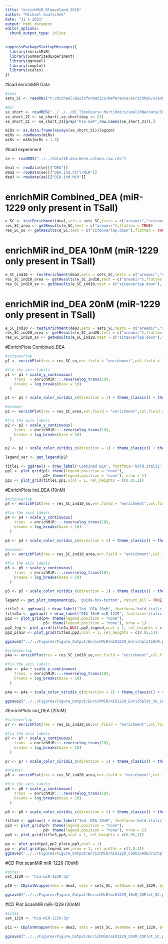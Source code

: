 ```yaml
---
title: "enrichMiR_Kleaveland_2018"
author: "Michael Soutschek"
date: "31 1 2021"
output: html_document
editor_options: 
  chunk_output_type: inline
---
```



```r
suppressPackageStartupMessages({
  library(enrichMiR)
  library(SummarizedExperiment)
  library(ggrepel)
  library(cowplot)
  library(scales)
})
```

#load enrichMiR Data
```r
#sets
sets_SC <- readRDS("V:/Michael/Bioinformatics/Reference/enrichMiR/scanMiR/scanMiR_GRCh38_gene.rds")

#mir
se_short <- readRDS("../../../01_TimeCourse_MultiOmics/smallRNA/data/Small_RNA/smallRNA_oasis.DEA.SE.rds")
se_short_21 <- se_short[,se_short$day == 21]
se_short_21 <- se_short_21[grep("hsa-miR",row.names(se_short_21)),]

miRs <- as.data.frame(assays(se_short_21)$logcpm)
miRs <- rowMeans(miRs)
miRs <- miRs[miRs > 1.5]
```


#load experiment
```r
se <- readRDS("../../data/SE.dea.Gene.salmon.raw.rds")

dea1 <- rowData(se)[["DEA"]] 
dea2 <- rowData(se)[["DEA.ind.Ctrl-MiR"]]
dea3 <- rowData(se)[["DEA.ind.MiR"]]
```



# enrichMiR Combined_DEA (miR-1229 only present in TSall)
```r
e_SC <- testEnrichment(dea1,sets = sets_SC,tests = c("areamir","siteoverlap"), sets.properties = miRs)
res_SC_area <- getResults(e_SC,test = c("areamir"),flatten = TRUE)
res_SC_so <- getResults(e_SC,test = c("siteoverlap.down"),flatten = TRUE)
```

# enrichMiR ind_DEA 10nM (miR-1229 only present in TSall)
```r
e_SC_ind10 <- testEnrichment(dea2,sets = sets_SC,tests = c("areamir","siteoverlap"), sets.properties = miRs)
res_SC_ind10_area <- getResults(e_SC_ind10,test = c("areamir"),flatten = TRUE)
res_SC_ind10_so <- getResults(e_SC_ind10,test = c("siteoverlap.down"),flatten = TRUE)
```

# enrichMiR ind_DEA 20nM (miR-1229 only present in TSall)
```r
e_SC_ind20 <- testEnrichment(dea3,sets = sets_SC,tests = c("areamir","siteoverlap"), sets.properties = miRs)
res_SC_ind20_area <- getResults(e_SC_ind20,test = c("areamir"),flatten = TRUE)
res_SC_ind20_so <- getResults(e_SC_ind20,test = c("siteoverlap.down"),flatten = TRUE)
```



#EnrichPlots Combined_DEA
```r
#siteoverlap
p1 <- enrichPlot(res = res_SC_so,enr.field = "enrichment",col.field = "props",sig.field = "FDR",label.field = "members", size.field = "overlap", label.sig.thres = 0.001)

#fix the axis labels
p1 <- p1 + scale_y_continuous(
    trans  = enrichMiR:::.reverselog_trans(10),
    breaks = log_breaks(base = 10)
  )

p1 <- p1 + scale_color_viridis_c(direction = 1) + theme_classic() + theme(plot.title = element_text(size=15), axis.text=element_text(size=12), axis.title=element_text(size=14),legend.title=element_text(size=13), legend.text=element_text(size=12)) + ggtitle("scanMiR can. - siteoverlap") + labs(color="Expression")

#areamir
p2 <- enrichPlot(res = res_SC_area,enr.field = "enrichment",col.field = "props",sig.field = "FDR", size.field = NULL, label.sig.thres = 0.051)

#fix the axis labels
p2 <- p2 + scale_y_continuous(
    trans  = enrichMiR:::.reverselog_trans(10),
    breaks = log_breaks(base = 10)
  )

p2 <- p2 + scale_color_viridis_c(direction = 1) + theme_classic() + theme(plot.title = element_text(size=15), axis.text=element_text(size=12), axis.title=element_text(size=14),legend.title=element_text(size=13), legend.text=element_text(size=12)) + ggtitle("scanMiR can. - areamir") + labs(color="Expression")

legend_ver <- get_legend(p2)

title1 <- ggdraw() + draw_label("Combined DEA", fontface='bold.italic', size = 18)
pp1 <- plot_grid(p1+ theme(legend.position = "none"),
                 p2+ theme(legend.position = "none"), nrow = 1)
pp1 <- plot_grid(title1,pp1,ncol = 1, rel_heights = c(0.05,1))
```


#EnrichPlots ind_DEA (10nM)
```r
#siteoverlap
p4 <- enrichPlot(res = res_SC_ind10_so,enr.field = "enrichment",col.field = "props",sig.field = "FDR",label.field = "members", size.field = "overlap", label.sig.thres = 0.001)

#fix the axis labels
p4 <- p4 + scale_y_continuous(
    trans  = enrichMiR:::.reverselog_trans(10),
    breaks = log_breaks(base = 10)
  )

p4 <- p4 + scale_color_viridis_c(direction = 1) + theme_classic() + theme(plot.title = element_text(size=15), axis.text=element_text(size=12), axis.title=element_text(size=14),legend.title=element_text(size=13), legend.text=element_text(size=12)) + ggtitle("scanMiR can. - siteoverlap") + labs(color="Expression")

#areamir
p5 <- enrichPlot(res = res_SC_ind10_area,enr.field = "enrichment",col.field = "props",sig.field = "FDR", size.field = NULL, label.sig.thres = 0.051)

#fix the axis labels
p5 <- p5 + scale_y_continuous(
    trans  = enrichMiR:::.reverselog_trans(10),
    breaks = log_breaks(base = 10)
  )

p5 <- p5 + scale_color_viridis_c(direction = 1) + theme_classic() + theme(plot.title = element_text(size=15), axis.text=element_text(size=12), axis.title=element_text(size=14),legend.title=element_text(size=13), legend.text=element_text(size=12), legend.position = "bottom") + ggtitle("scanMiR can. - areamir") + labs(color="Expression") + guides(colour = guide_colourbar(title.position="left", title.hjust = 0.5))

legend <- get_plot_component(p5, 'guide-box-bottom', return_all = TRUE)

title2 <- ggdraw() + draw_label("Ind. DEA 10nM", fontface='bold.italic', size = 18)
title2a <- ggdraw() + draw_label("DEA 10nM miR-1229", fontface='italic', size = 18)
pp2 <- plot_grid(p4+ theme(legend.position = "none"),
                 p5+ theme(legend.position = "none"), nrow = 1)
pp2_leg <- plot_grid(title2a,NULL,pp2,legend,ncol = 1, rel_heights = c(0.05,0.05,1,0.1))
pp2_plain <- plot_grid(title2,pp2,ncol = 1, rel_heights = c(0.05,1))
```

```r
ggsave2("../../Figures/Figure_Output/EnrichMiR/miR1229_Enrichplot10nM.png",pp2_leg, width = 9,height = 5, bg = "white")
```

```r
#siteoverlap
p4a <- enrichPlot(res = res_SC_ind10_so,enr.field = "enrichment",col.field = "props",sig.field = "FDR",label.field = "members", size.field = "overlap", label.sig.thres = 0.001)

#fix the axis labels
p4a <- p4a + scale_y_continuous(
    trans  = enrichMiR:::.reverselog_trans(10),
    breaks = log_breaks(base = 10)
  )

p4a <- p4a + scale_color_viridis_c(direction = 1) + theme_classic() + theme(plot.title = element_text(size=15), axis.text=element_text(size=12), axis.title=element_text(size=14),legend.title=element_text(size=13), legend.text=element_text(size=12)) + ggtitle("EnrichMiR - siteoverlap") + labs(color="Expression")

ggsave2("../../Figures/Figure_Output/EnrichMiR/miR1229_Enrichplot_SO_10nM.png",p4a, width = 7,height = 5, bg = "white")
```



#EnrichPlots ind_DEA (20nM)
```r
#siteoverlap
p7 <- enrichPlot(res = res_SC_ind20_so,enr.field = "enrichment",col.field = "props",sig.field = "FDR",label.field = "members", size.field = "overlap", label.sig.thres = 0.001)

#fix the axis labels
p7 <- p7 + scale_y_continuous(
    trans  = enrichMiR:::.reverselog_trans(10),
    breaks = log_breaks(base = 10)
  )

p7 <- p7 + scale_color_viridis_c(direction = 1) + theme_classic() + theme(plot.title = element_text(size=15), axis.text=element_text(size=12), axis.title=element_text(size=14),legend.title=element_text(size=13), legend.text=element_text(size=12)) + ggtitle("scanMiR can. - siteoverlap") + labs(color="Expression")

#areamir
p8 <- enrichPlot(res = res_SC_ind20_area,enr.field = "enrichment",col.field = "props",sig.field = "FDR", size.field = NULL, label.sig.thres = 0.051)

#fix the axis labels
p8 <- p8 + scale_y_continuous(
    trans  = enrichMiR:::.reverselog_trans(10),
    breaks = log_breaks(base = 10)
  )

p8 <- p8 + scale_color_viridis_c(direction = 1) + theme_classic() + theme(plot.title = element_text(size=15), axis.text=element_text(size=12), axis.title=element_text(size=14),legend.title=element_text(size=13), legend.text=element_text(size=12)) + ggtitle("scanMiR can. - areamir") + labs(color="Expression")

title3 <- ggdraw() + draw_label("Ind. DEA 20nM", fontface='bold.italic', size = 18)
pp3 <- plot_grid(p7+ theme(legend.position = "none"),
                 p8+ theme(legend.position = "none"), nrow = 1)
pp3 <- plot_grid(title3,pp3,ncol = 1, rel_heights = c(0.05,1))
```



```r
pp <- plot_grid(pp1,pp2_plain,pp3,ncol = 1)
pp <- plot_grid(pp,legend_ver,nrow = 1, rel_widths = c(1,0.1))
ggsave2("../../Figures/Figure_Output/EnrichMiR/miR1229_CombinedEnrichplot.png",pp, width = 12,height = 12, bg = "white")
```




#CD Plot scanMiR miR-1229 (10nM)
```r
#sites
set_1229 <- "hsa-miR-1229-3p"

p10 <- CDplotWrapper(dea = dea2, sets = sets_SC, setName = set_1229, by = "best_stype") + coord_cartesian(xlim = c(-0.3,0.3)) + theme_classic() + ggtitle("miR-1229-3p (10nM)") + guides(color=guide_legend(title="scanMiR\nbest site type")) + theme(plot.title = element_text(size=15), axis.text=element_text(size=12), axis.title=element_text(size=14),legend.title=element_text(size=13), legend.text=element_text(size=12)) 

ggsave2("../../Figures/Figure_Output/EnrichMiR/miR1229_10nM_CDPlot_SC.png",p10, width = 6,height = 4.5, bg = "white")
```

#CD Plot ScanMiR miR-1229 (20nM)
```r
#sites
set_1229 <- "hsa-miR-1229-3p"

p11 <- CDplotWrapper(dea = dea3, sets = sets_SC, setName = set_1229, by = "best_stype") + coord_cartesian(xlim = c(-0.5,0.5)) + theme_classic() + ggtitle("miR-1229-3p (20nM)") + guides(color=guide_legend(title="scanMiR\nbest site type")) + theme(plot.title = element_text(size=15), axis.text=element_text(size=12), axis.title=element_text(size=14),legend.title=element_text(size=13), legend.text=element_text(size=12))

ggsave2("../../Figures/Figure_Output/EnrichMiR/miR1229_20nM_CDPlot_SC.png",p11, width = 6,height = 4.5, bg = "white")
```


